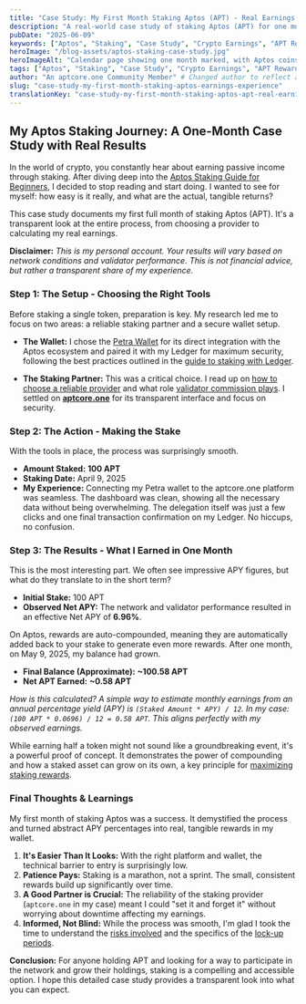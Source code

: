 ```yaml
---
title: "Case Study: My First Month Staking Aptos (APT) - Real Earnings & Experience"
description: "A real-world case study of staking Aptos (APT) for one month. Discover the setup process, actual rewards earned, challenges faced, and overall experience with an Aptos staking provider."
pubDate: "2025-06-09"
keywords: ["Aptos", "Staking", "Case Study", "Crypto Earnings", "APT Rewards", "Passive Income", "Personal Experience", "aptcore.one"]
heroImage: "/blog-assets/aptos-staking-case-study.jpg"
heroImageAlt: "Calendar page showing one month marked, with Aptos coins"
tags: ["Aptos", "Staking", "Case Study", "Crypto Earnings", "APT Rewards", "Passive Income", "Personal Experience", "aptcore.one"]
author: "An aptcore.one Community Member" # Changed author to reflect a case study style
slug: "case-study-my-first-month-staking-aptos-earnings-experience"
translationKey: "case-study-my-first-month-staking-aptos-apt-real-earnings-experience"
---
```


## My Aptos Staking Journey: A One-Month Case Study with Real Results

In the world of crypto, you constantly hear about earning passive income through staking. After diving deep into the [Aptos Staking Guide for Beginners](/blog/aptos-staking-guide-beginners), I decided to stop reading and start doing. I wanted to see for myself: how easy is it really, and what are the actual, tangible returns?

This case study documents my first full month of staking Aptos (APT). It's a transparent look at the entire process, from choosing a provider to calculating my real earnings.

**Disclaimer:** *This is my personal account. Your results will vary based on network conditions and validator performance. This is not financial advice, but rather a transparent share of my experience.*

### Step 1: The Setup - Choosing the Right Tools

Before staking a single token, preparation is key. My research led me to focus on two areas: a reliable staking partner and a secure wallet setup.

* **The Wallet:** I chose the [Petra Wallet](/blog/comparing-top-aptos-staking-wallets) for its direct integration with the Aptos ecosystem and paired it with my Ledger for maximum security, following the best practices outlined in the [guide to staking with Ledger](/blog/how-to-stake-aptos-with-ledger-security-guide).

* **The Staking Partner:** This was a critical choice. I read up on [how to choose a reliable provider](/blog/how-to-choose-reliable-aptos-staking-provider-beyond-commission) and what role [validator commission plays](/blog/understanding-aptos-validator-commission). I settled on **[aptcore.one](https://aptcore.one)** for its transparent interface and focus on security.

### Step 2: The Action - Making the Stake

With the tools in place, the process was surprisingly smooth.

* **Amount Staked:** **100 APT**
* **Staking Date:** April 9, 2025
* **My Experience:** Connecting my Petra wallet to the aptcore.one platform was seamless. The dashboard was clean, showing all the necessary data without being overwhelming. The delegation itself was just a few clicks and one final transaction confirmation on my Ledger. No hiccups, no confusion.

### Step 3: The Results - What I Earned in One Month

This is the most interesting part. We often see impressive APY figures, but what do they translate to in the short term?

* **Initial Stake:** 100 APT
* **Observed Net APY:** The network and validator performance resulted in an effective Net APY of **6.96%**.

On Aptos, rewards are auto-compounded, meaning they are automatically added back to your stake to generate even more rewards. After one month, on May 9, 2025, my balance had grown.

* **Final Balance (Approximate):** **~100.58 APT**
* **Net APT Earned:** **~0.58 APT**

*How is this calculated? A simple way to estimate monthly earnings from an annual percentage yield (APY) is `(Staked Amount * APY) / 12`. In my case: `(100 APT * 0.0696) / 12 = 0.58 APT`. This aligns perfectly with my observed earnings.*

While earning half a token might not sound like a groundbreaking event, it's a powerful proof of concept. It demonstrates the power of compounding and how a staked asset can grow on its own, a key principle for [maximizing staking rewards](/blog/maximizing-aptos-staking-rewards-tips-strategies).

### Final Thoughts & Learnings

My first month of staking Aptos was a success. It demystified the process and turned abstract APY percentages into real, tangible rewards in my wallet.

1.  **It's Easier Than It Looks:** With the right platform and wallet, the technical barrier to entry is surprisingly low.
2.  **Patience Pays:** Staking is a marathon, not a sprint. The small, consistent rewards build up significantly over time.
3.  **A Good Partner is Crucial:** The reliability of the staking provider (`aptcore.one` in my case) meant I could "set it and forget it" without worrying about downtime affecting my earnings.
4.  **Informed, Not Blind:** While the process was smooth, I'm glad I took the time to understand the [risks involved](/blog/risks-of-aptos-staking-how-to-mitigate-them) and the specifics of the [lock-up periods](/blog/aptos-staking-lock-up-periods-explained).

**Conclusion:** For anyone holding APT and looking for a way to participate in the network and grow their holdings, staking is a compelling and accessible option. I hope this detailed case study provides a transparent look into what you can expect.